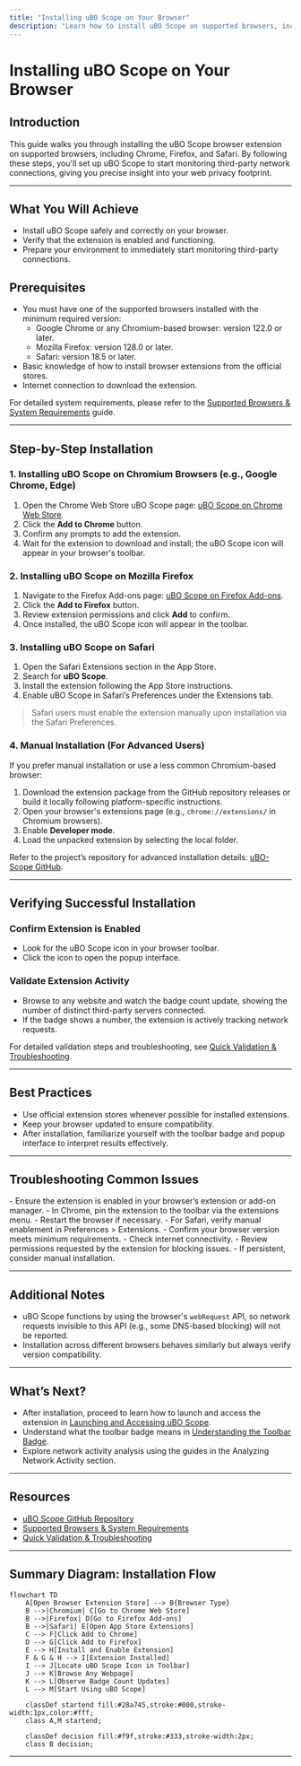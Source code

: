 ```yaml
---
title: "Installing uBO Scope on Your Browser"
description: "Learn how to install uBO Scope on supported browsers, including guidance for Chrome, Firefox, and how to verify the extension is enabled and functional. This tutorial ensures users are set up to start using uBO Scope immediately."
---
```


# Installing uBO Scope on Your Browser

## Introduction
This guide walks you through installing the uBO Scope browser extension on supported browsers, including Chrome, Firefox, and Safari. By following these steps, you'll set up uBO Scope to start monitoring third-party network connections, giving you precise insight into your web privacy footprint.

---

## What You Will Achieve
- Install uBO Scope safely and correctly on your browser.
- Verify that the extension is enabled and functioning.
- Prepare your environment to immediately start monitoring third-party connections.

## Prerequisites
- You must have one of the supported browsers installed with the minimum required version:
  - Google Chrome or any Chromium-based browser: version 122.0 or later.
  - Mozilla Firefox: version 128.0 or later.
  - Safari: version 18.5 or later.
- Basic knowledge of how to install browser extensions from the official stores.
- Internet connection to download the extension.

For detailed system requirements, please refer to the [Supported Browsers & System Requirements](../installation-and-prerequisites/system-requirements) guide.

---

## Step-by-Step Installation

### 1. Installing uBO Scope on Chromium Browsers (e.g., Google Chrome, Edge)

1. Open the Chrome Web Store uBO Scope page: [uBO Scope on Chrome Web Store](https://chrome.google.com/webstore/detail/ubo-scope/bbdpgcaljkaaigfcomhidmneffjjjfgp).
2. Click the **Add to Chrome** button.
3. Confirm any prompts to add the extension.
4. Wait for the extension to download and install; the uBO Scope icon will appear in your browser's toolbar.

### 2. Installing uBO Scope on Mozilla Firefox

1. Navigate to the Firefox Add-ons page: [uBO Scope on Firefox Add-ons](https://addons.mozilla.org/firefox/addon/ubo-scope/).
2. Click the **Add to Firefox** button.
3. Review extension permissions and click **Add** to confirm.
4. Once installed, the uBO Scope icon will appear in the toolbar.

### 3. Installing uBO Scope on Safari

1. Open the Safari Extensions section in the App Store.
2. Search for **uBO Scope**.
3. Install the extension following the App Store instructions.
4. Enable uBO Scope in Safari’s Preferences under the Extensions tab.

> <Tip>
> Safari users must enable the extension manually upon installation via the Safari Preferences.
> </Tip>

### 4. Manual Installation (For Advanced Users)

If you prefer manual installation or use a less common Chromium-based browser:

1. Download the extension package from the GitHub repository releases or build it locally following platform-specific instructions.
2. Open your browser's extensions page (e.g., `chrome://extensions/` in Chromium browsers).
3. Enable **Developer mode**.
4. Load the unpacked extension by selecting the local folder.

Refer to the project’s repository for advanced installation details: [uBO-Scope GitHub](https://github.com/gorhill/uBO-Scope).

---

## Verifying Successful Installation

### Confirm Extension is Enabled
- Look for the uBO Scope icon in your browser toolbar.
- Click the icon to open the popup interface.

### Validate Extension Activity
- Browse to any website and watch the badge count update, showing the number of distinct third-party servers connected.
- If the badge shows a number, the extension is actively tracking network requests.

For detailed validation steps and troubleshooting, see [Quick Validation & Troubleshooting](../setup-and-first-use/verifying-functionality).

---

## Best Practices

- Use official extension stores whenever possible for installed extensions.
- Keep your browser updated to ensure compatibility.
- After installation, familiarize yourself with the toolbar badge and popup interface to interpret results effectively.

---

## Troubleshooting Common Issues

<AccordionGroup title="Installation Troubleshooting">
<Accordion title="uBO Scope Icon Not Visible After Installation">
- Ensure the extension is enabled in your browser’s extension or add-on manager.
- In Chrome, pin the extension to the toolbar via the extensions menu.
- Restart the browser if necessary.
- For Safari, verify manual enablement in Preferences > Extensions.
</Accordion>
<Accordion title="Unable to Install Extension from Store">
- Confirm your browser version meets minimum requirements.
- Check internet connectivity.
- Review permissions requested by the extension for blocking issues.
- If persistent, consider manual installation.
</Accordion>
</AccordionGroup>

---

## Additional Notes

- uBO Scope functions by using the browser's `webRequest` API, so network requests invisible to this API (e.g., some DNS-based blocking) will not be reported.
- Installation across different browsers behaves similarly but always verify version compatibility.

---

## What’s Next?

- After installation, proceed to learn how to launch and access the extension in [Launching and Accessing uBO Scope](../setup-and-first-use/launching-the-extension).
- Understand what the toolbar badge means in [Understanding the Toolbar Badge](../setup-and-first-use/understanding-the-badge).
- Explore network activity analysis using the guides in the Analyzing Network Activity section.

---

## Resources
- [uBO Scope GitHub Repository](https://github.com/gorhill/uBO-Scope)
- [Supported Browsers & System Requirements](../installation-and-prerequisites/system-requirements)
- [Quick Validation & Troubleshooting](../setup-and-first-use/verifying-functionality)

---

## Summary Diagram: Installation Flow

```mermaid
flowchart TD
    A[Open Browser Extension Store] --> B{Browser Type}
    B -->|Chromium| C[Go to Chrome Web Store]
    B -->|Firefox| D[Go to Firefox Add-ons]
    B -->|Safari| E[Open App Store Extensions]
    C --> F[Click Add to Chrome]
    D --> G[Click Add to Firefox]
    E --> H[Install and Enable Extension]
    F & G & H --> I[Extension Installed]
    I --> J[Locate uBO Scope Icon in Toolbar]
    J --> K[Browse Any Webpage]
    K --> L[Observe Badge Count Updates]
    L --> M[Start Using uBO Scope]

    classDef startend fill:#28a745,stroke:#000,stroke-width:1px,color:#fff;
    class A,M startend;

    classDef decision fill:#f9f,stroke:#333,stroke-width:2px;
    class B decision;
```

---